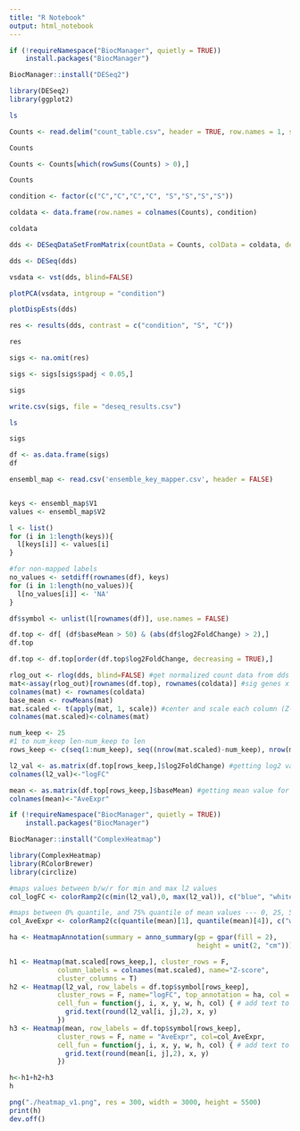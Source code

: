 ```yaml
---
title: "R Notebook"
output: html_notebook
---
```


```r
if (!requireNamespace("BiocManager", quietly = TRUE))
    install.packages("BiocManager")

BiocManager::install("DESeq2")
```

```r
library(DESeq2)
library(ggplot2)
```

```bash
ls
```


```r
Counts <- read.delim("count_table.csv", header = TRUE, row.names = 1, sep = ",")
```

```r
Counts
```

```r
Counts <- Counts[which(rowSums(Counts) > 0),]
```


```r
Counts
```

```r
condition <- factor(c("C","C","C","C", "S","S","S","S"))
```

```r
coldata <- data.frame(row.names = colnames(Counts), condition)
```

```r
coldata
```

```r
dds <- DESeqDataSetFromMatrix(countData = Counts, colData = coldata, design = ~condition)
```

```r
dds <- DESeq(dds)
```

```r
vsdata <- vst(dds, blind=FALSE)
```

```r
plotPCA(vsdata, intgroup = "condition")
```

```r
plotDispEsts(dds)
```

```r
res <- results(dds, contrast = c("condition", "S", "C"))
```

```r
res
```


```r
sigs <- na.omit(res)
```

```r
sigs <- sigs[sigs$padj < 0.05,]
```

```r
sigs
```

```r
write.csv(sigs, file = "deseq_results.csv")
```


```bash
ls
```

```r
sigs
```

```r
df <- as.data.frame(sigs)
df
```



```r
ensembl_map <- read.csv('ensemble_key_mapper.csv', header = FALSE)


keys <- ensembl_map$V1
values <- ensembl_map$V2

l <- list()
for (i in 1:length(keys)){
  l[keys[i]] <- values[i]
}


```





```r
#for non-mapped labels
no_values <- setdiff(rownames(df), keys)
for (i in 1:length(no_values)){
  l[no_values[i]] <- 'NA'
}
```


```r
df$symbol <- unlist(l[rownames(df)], use.names = FALSE)
```



```r
df.top <- df[ (df$baseMean > 50) & (abs(df$log2FoldChange) > 2),]
df.top
```

```r
df.top <- df.top[order(df.top$log2FoldChange, decreasing = TRUE),]
```


```r
rlog_out <- rlog(dds, blind=FALSE) #get normalized count data from dds object
mat<-assay(rlog_out)[rownames(df.top), rownames(coldata)] #sig genes x samples
colnames(mat) <- rownames(coldata)
base_mean <- rowMeans(mat)
mat.scaled <- t(apply(mat, 1, scale)) #center and scale each column (Z-score) then transpose
colnames(mat.scaled)<-colnames(mat)
```


```r
num_keep <- 25
#1 to num_keep len-num_keep to len
rows_keep <- c(seq(1:num_keep), seq((nrow(mat.scaled)-num_keep), nrow(mat.scaled)) )
```



```r
l2_val <- as.matrix(df.top[rows_keep,]$log2FoldChange) #getting log2 value for each gene we are keeping
colnames(l2_val)<-"logFC"

mean <- as.matrix(df.top[rows_keep,]$baseMean) #getting mean value for each gene we are keeping
colnames(mean)<-"AveExpr"
```





```r
if (!requireNamespace("BiocManager", quietly = TRUE))
    install.packages("BiocManager")

BiocManager::install("ComplexHeatmap")
```



```r
library(ComplexHeatmap)
library(RColorBrewer)
library(circlize)
```



```r
#maps values between b/w/r for min and max l2 values
col_logFC <- colorRamp2(c(min(l2_val),0, max(l2_val)), c("blue", "white", "red")) 

#maps between 0% quantile, and 75% quantile of mean values --- 0, 25, 50, 75, 100
col_AveExpr <- colorRamp2(c(quantile(mean)[1], quantile(mean)[4]), c("white", "red"))
```



```r

ha <- HeatmapAnnotation(summary = anno_summary(gp = gpar(fill = 2), 
                                               height = unit(2, "cm")))

h1 <- Heatmap(mat.scaled[rows_keep,], cluster_rows = F, 
            column_labels = colnames(mat.scaled), name="Z-score",
            cluster_columns = T)
h2 <- Heatmap(l2_val, row_labels = df.top$symbol[rows_keep], 
            cluster_rows = F, name="logFC", top_annotation = ha, col = col_logFC,
            cell_fun = function(j, i, x, y, w, h, col) { # add text to each grid
              grid.text(round(l2_val[i, j],2), x, y)
            })
h3 <- Heatmap(mean, row_labels = df.top$symbol[rows_keep], 
            cluster_rows = F, name = "AveExpr", col=col_AveExpr,
            cell_fun = function(j, i, x, y, w, h, col) { # add text to each grid
              grid.text(round(mean[i, j],2), x, y)
            })

h<-h1+h2+h3
h
```


```r
png("./heatmap_v1.png", res = 300, width = 3000, height = 5500)
print(h)
dev.off()
```













